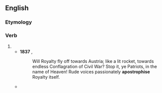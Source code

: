 ==English==

===Etymology===
{{suffix|en|apostrophe|ise}}

===Verb===
{{en-verb|apostrophis}}

# {{alternative spelling of|apostrophize|lang=en}}
#* '''1837''' {{w|Thomas Carlyle}}, ''{{w|The French Revolution: A History}}''
#*: Will Royalty fly off towards Austria; like a lit rocket, towards endless Conflagration of Civil War? Stop it, ye Patriots, in the name of Heaven! Rude voices passionately '''apostrophise''' Royalty itself.
#* {{quote-book|year=1905|author=[[w:Emma Orczy|Baroness Emmuska Orczy]]
|title=[[w:The Case of Miss Elliott|The Affair at the Novelty Theatre]]
|chapter=2|url=http://openlibrary.org/works/OL8479084W
|passage=Miss Phyllis Morgan, as the hapless heroine dressed in the shabbiest of clothes, appears in the midst of a gay and giddy throng; she '''apostrophises''' all and sundry there, including the villain, and has a magnificent scene which always brings down the house, and nightly adds to her histrionic laurels.}}